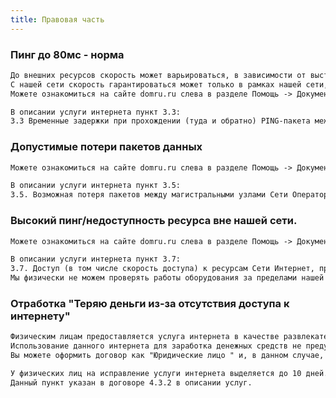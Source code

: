```yaml
---
title: Правовая часть
---
```




<LinkCard
    title="Документы на сайте"
    href="https://dom.ru/service/document"
    target="_blank"
    description="Посмотреть документы на сайте"
/>

### Пинг до 80мс - норма
```txt
До внешних ресурсов скорость может варьироваться, в зависимости от выставленных приоритетов и лимитов на конечном сервере и магистральных узлах провайдера.
С нашей сети скорость гарантироваться может только в рамках нашей сети, где мы можем проверять работу оборудования и корректировать параметры.
Можете ознакомиться на сайте domru.ru слева в разделе Помощь -> Документы -> Описания услуг -> Описание услуги «Доступ в интернет».

В описании услуги интернета пункт 3.3:
3.3 Временные задержки при прохождении (туда и обратно) PING-пакета между Пользовательским (оконченным) оборудованием Абонента и Сетью Оператора связи в среднем за месяц не должна превышать 80 мс.
```

### Допустимые потери пакетов данных
```txt
Можете ознакомиться на сайте domru.ru слева в разделе Помощь -> Документы -> Описания услуг -> Описание услуги «Доступ в интернет».

В описании услуги интернета пункт 3.5:
3.5. Возможная потеря пакетов между магистральными узлами Сети Оператора связи не должна превышать 1% за Расчетный период.
```

### Высокий пинг/недоступность ресурса вне нашей сети.
```txt
Можете ознакомиться на сайте domru.ru слева в разделе Помощь -> Документы -> Описания услуг -> Описание услуги «Доступ в интернет».

В описании услуги интернета пункт 3.7:
3.7. Доступ (в том числе скорость доступа) к ресурсам Сети Интернет, правами на управление которыми Оператор связи не обладает, не гарантируется.
Мы физически не можем проверять работы оборудования за пределами нашей сети, так как не мы владельцы других сетей. Данный вопрос решать необходимо уже с тех. поддержкой сервиса.
```

### Отработка "Теряю деньги из-за отсутствия доступа к интернету"
```txt
Физическим лицам предоставляется услуга интернета в качестве развлекательного контента.
Использование данного интернета для заработка денежных средств не предусмотрено.
Вы можете оформить договор как "Юридические лицо " и, в данном случае, мы сможем гарантировать работу интернета для зарабатывания денежных средств.

У физических лиц на исправление услуги интернета выделяется до 10 дней.
Данный пункт указан в договоре 4.3.2 в описании услуг.
```
